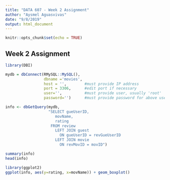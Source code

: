 ```yaml
---
title: "DATA 607 - Week 2 Assignment"
author: "Aysmel Aguasvivas"
date: "9/8/2019"
output: html_document
---
```


```r
knitr::opts_chunk$set(echo = TRUE)
```

## Week 2 Assignment

```r
library(DBI)

mydb = dbConnect(RMySQL::MySQL(),
                 dbname ='movies',
                 host = '',        #must provide IP address
                 port = 3306,      #edit port if necessary
                 user='',          #must provide user, usually 'root'
                 password='')      #must provide password for above user

info <- dbGetQuery(mydb,
                   "SELECT gueUserID,
                      movName,
                      rating
                    FROM review
                      LEFT JOIN guest
                        ON gueUserID = revGueUserID
                      LEFT JOIN movie
                        ON revMovID = movID")

summary(info)
head(info)
```

```r
library(ggplot2)
ggplot(info, aes(y=rating, x=movName)) + geom_boxplot()
```